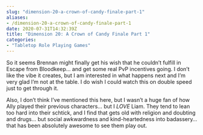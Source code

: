 ```yaml
---
slug: "dimension-20-a-crown-of-candy-finale-part-1"
aliases: 
- /dimension-20-a-crown-of-candy-finale-part-1
date: 2020-07-31T14:32:39Z
title: "Dimension 20: A Crown of Candy Finale Part 1"
categories:
- "Tabletop Role Playing Games"
---
```


So it seems Brennan might finally get his wish that he couldn't fulfill in Escape from Bloodkeep...
<!--more-->
and get some real PvP incentives going. I don't like the vibe it creates, but I am interested in what happens next and I'm very glad I'm not at the table. I do wish I could watch this on double speed just to get through it.

Also, I don't think I've mentioned this here, but I wasn't a huge fan of how Ally played their previous characters... but I *LOVE* Liam. They tend to lean too hard into their schtick, and I find that gets old with religion and doubting and drugs... but social awkwardness and kind-heartedness into badassery... that has been absolutely awesome to see them play out.